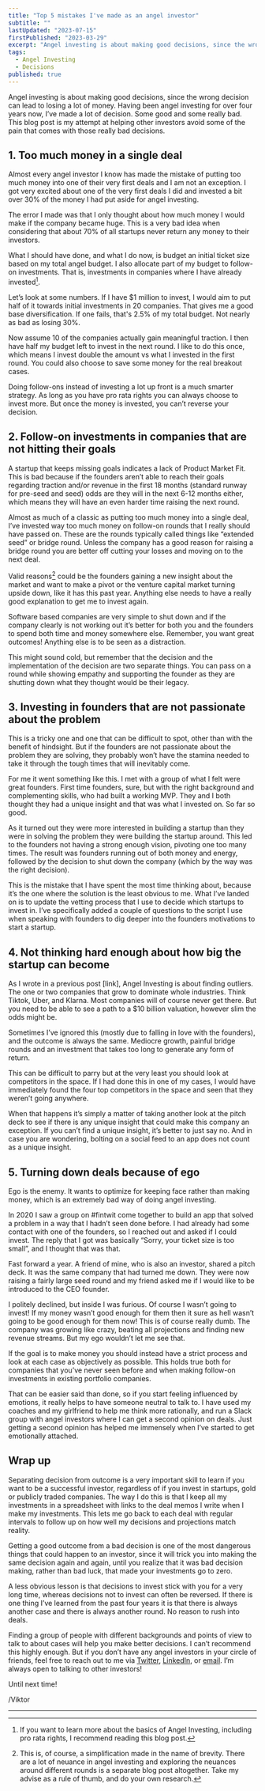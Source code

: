 ```yaml
---
title: "Top 5 mistakes I've made as an angel investor"
subtitle: ""
lastUpdated: "2023-07-15"
firstPublished: "2023-03-29"
excerpt: "Angel investing is about making good decisions, since the wrong decision can lead to losing a lot of money. Having been angel investing for over four years now, I’ve made quite a few mistakes."
tags:
  - Angel Investing
  - Decisions
published: true
---
```



Angel investing is about making good decisions, since the wrong decision can lead to losing a lot of money. Having been angel investing for over four years now, I’ve made a lot of decision. Some good and some really bad. This blog post is my attempt at helping other investors avoid some of the pain that comes with those really bad decisions.

## 1. Too much money in a single deal
Almost every angel investor I know has made the mistake of putting too much money into one of their very first deals and I am not an exception. I got very excited about one of the very first deals I did and invested a bit over 30% of the money I had put aside for angel investing.

The error I made was that I only thought about how much money I would make if the company became huge. This is a very bad idea when considering that about 70% of all startups never return any money to their investors.

What I should have done, and what I do now, is budget an initial ticket size based on my total angel budget. I also allocate part of my budget to follow-on investments. That is, investments in companies where I have already invested[^1].

Let’s look at some numbers. If I have $1 million to invest, I would aim to put half of it towards initial investments in 20 companies. That gives me a good base diversification. If one fails, that's 2.5% of my total budget. Not nearly as bad as losing 30%.


Now assume 10 of the companies actually gain meaningful traction. I then have half my budget left to invest in the next round. I like to do this once, which means I invest double the amount vs what I invested in the first round. You could also choose to save some money for the real breakout cases.

Doing follow-ons instead of investing a lot up front is a much smarter strategy. As long as you have pro rata rights you can always choose to invest more. But once the money is invested, you can’t reverse your decision.

## 2. Follow-on investments in companies that are not hitting their goals

A startup that keeps missing goals indicates a lack of Product Market Fit. This is bad because if the founders aren’t able to reach their goals regarding traction and/or revenue in the first 18 months (standard runway for pre-seed and seed) odds are they will in the next 6-12 months either, which means they will have an even harder time raising the next round.

Almost as much of a classic as putting too much money into a single deal, I’ve invested way too much money on follow-on rounds that I really should have passed on. These are the rounds typically called things like “extended seed” or bridge round. Unless the company has a good reason for raising a bridge round you are better off cutting your losses and moving on to the next deal.

Valid reasons[^2] could be the founders gaining a new insight about the market and want to make a pivot or the venture capital market turning upside down, like it has this past year. Anything else needs to have a really good explanation to get me to invest again.

Software based companies are very simple to shut down and if the company clearly is not working out it’s better for both you and the founders to spend both time and money somewhere else. Remember, you want great outcomes! Anything else is to be seen as a distraction. 

This might sound cold, but remember that the decision and the implementation of the decision are two separate things. You can pass on a round while showing empathy and supporting the founder as they are shutting down what they thought would be their legacy.

## 3. Investing in founders that are not passionate about the problem

This is a tricky one and one that can be difficult to spot, other than with the benefit of hindsight. But if the founders are not passionate about the problem they are solving, they probably won’t have the stamina needed to take it through the tough times that will inevitably come.

For me it went something like this. I met with a group of what I felt were great founders. First time founders, sure, but with the right background and complementing skills, who had built a working MVP. They and I both thought they had a unique insight and that was what I invested on. So far so good.

As it turned out they were more interested in building a startup than they were in solving the problem they were building the startup around. This led to the founders not having a strong enough vision, pivoting one too many times. The result was founders running out of both money and energy, followed by the decision to shut down the company (which by the way was the right decision).

This is the mistake that I have spent the most time thinking about, because it’s the one where the solution is the least obvious to me. What I’ve landed on is to update the vetting process that I use to decide which startups to invest in. I’ve specifically added a couple of questions to the script I use when speaking with founders to dig deeper into the founders motivations to start a startup.

## 4. Not thinking hard enough about how big the startup can become

As I wrote in a previous post [link], Angel Investing is about finding outliers. The one or two companies that grow to dominate whole industries. Think Tiktok, Uber, and Klarna. Most companies will of course never get there. But you need to be able to see a path to a $10 billion valuation, however slim the odds might be.

Sometimes I’ve ignored this (mostly due to falling in love with the founders), and the outcome is always the same. Mediocre growth, painful bridge rounds and an investment that takes too long to generate any form of return.

This can be difficult to parry but at the very least you should look at competitors in the space. If I had done this in one of my cases, I would have immediately found the four top competitors in the space and seen that they weren’t going anywhere.

When that happens it’s simply a matter of taking another look at the pitch deck to see if there is any unique insight that could make this company an exception. If you can’t find a unique insight, it’s better to just say no. And in case you are wondering, bolting on a social feed to an app does not count as a unique insight.

## 5. Turning down deals because of ego

Ego is the enemy. It wants to optimize for keeping face rather than making money, which is an extremely bad way of doing angel investing.

In 2020 I saw a group on #fintwit come together to build an app that solved a problem in a way that I hadn’t seen done before. I had already had some contact with one of the founders, so I reached out and asked if I could invest. The reply that I got was basically “Sorry, your ticket size is too small”, and I thought that was that.

Fast forward a year. A friend of mine, who is also an investor, shared a pitch deck. It was the same company that had turned me down. They were now raising a fairly large seed round and my friend asked me if I would like to be introduced to the CEO founder.

I politely declined, but inside I was furious. Of course I wasn’t going to invest! If my money wasn’t good enough for them then it sure as hell wasn’t going to be good enough for them now! This is of course really dumb. The company was growing like crazy, beating all projections and finding new revenue streams. But my ego wouldn’t let me see that.

If the goal is to make money you should instead have a strict process and look at each case as objectively as possible. This holds true both for companies that you’ve never seen before and when making follow-on investments in existing portfolio companies.

That can be easier said than done, so if you start feeling influenced by emotions, it really helps to have someone neutral to talk to. I have used my coaches and my girlfriend to help me think more rationally, and run a Slack group with angel investors where I can get a second opinion on deals. Just getting a second opinion has helped me immensely when I’ve started to get emotionally attached.

## Wrap up

Separating decision from outcome is a very important skill to learn if you want to be a successful investor, regardless of if you invest in startups, gold or publicly traded companies. The way I do this is that I keep all my investments in a spreadsheet with links to the deal memos I write when I make my investments. This lets me go back to each deal with regular intervals to follow up on how well my decisions and projections match reality.

Getting a good outcome from a bad decision is one of the most dangerous things that could happen to an investor, since it will trick you into making the same decision again and again, until you realize that it was bad decision making, rather than bad luck, that made your investments go to zero.

A less obvious lesson is that decisions to invest stick with you for a very long time, whereas decisions not to invest can often be reversed. If there is one thing I’ve learned from the past four years it is that there is always another case and there is always another round. No reason to rush into deals.

Finding a group of people with different backgrounds and points of view to talk to about cases will help you make better decisions. I can’t recommend this highly enough. But if you don’t have any angel investors in your circle of friends, feel free to reach out to me via [Twitter](https://twitter.com/Qw4z1), [LinkedIn](https://www.linkedin.com/in/viktornyblom/), or [email](mailto:viktor@nyblom.io). I’m always open to talking to other investors!

Until next time!

/Viktor

---

[^1]: If you want to learn more about the basics of Angel Investing, including pro rata rights, I recommend reading <Link href="/blog/angel_investing_for_fun_and_profit">this blog post</Link>.

[^2]: This is, of course, a simplification made in the name of brevity. There are a lot of neuance in angel investing and exploring the neuances around different rounds is a separate blog post altogether. Take my advise as a rule of thumb, and do your own research.
